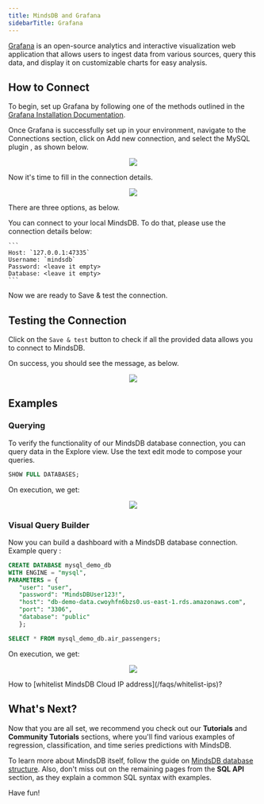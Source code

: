 ```yaml
---
title: MindsDB and Grafana
sidebarTitle: Grafana
---
```


[Grafana](https://grafana.com/) is an open-source analytics and interactive visualization web application
that allows users to ingest data from various sources, query this data, and display it on customizable charts for easy analysis. 

## How to Connect

To begin, set up Grafana by following one of the methods outlined in the [Grafana Installation Documentation](https://grafana.com/docs/grafana/latest/setup-grafana/installation/#supported-operating-systems).

Once Grafana is successfully set up in your environment, navigate to the Connections section, click on Add new connection, and select the MySQL plugin
, as shown below.

<p align="center">
  <img src="/assets/sql/grafana_1.png" />
</p>

Now it's time to fill in the connection details.

<p align="center">
  <img src="/assets/sql/grafana_2.png" />
</p>

There are three options, as below.

<Tabs>
  <Tab title="Local MindsDB">
    You can connect to your local MindsDB. To do that, please use the connection details below:
    
    ```
    Host: `127.0.0.1:47335`
    Username: `mindsdb`
    Password: <leave it empty>
    Database: <leave it empty>
    ```
  </Tab>
</Tabs>

Now we are ready to Save & test the connection.

## Testing the Connection

Click on the `Save & test` button to check if all the provided data
allows you to connect to MindsDB.

On success, you should see the message, as below.

<p align="center">
  <img src="/assets/sql/grafana_3.png" />
</p>

## Examples 

### Querying

To verify the functionality of our MindsDB database connection, 
you can query data in the Explore view. Use the text edit mode to compose your queries.

```sql
SHOW FULL DATABASES;
```

On execution, we get:

<p align="center">
  <img src="/assets/sql/grafana_4.png" />
</p>

### Visual Query Builder

Now you can build a dashboard with a MindsDB database connection.
Example query :

```sql
CREATE DATABASE mysql_demo_db
WITH ENGINE = "mysql",
PARAMETERS = {
   "user": "user",
   "password": "MindsDBUser123!",
   "host": "db-demo-data.cwoyhfn6bzs0.us-east-1.rds.amazonaws.com",
   "port": "3306",
   "database": "public"
   };

SELECT * FROM mysql_demo_db.air_passengers;
```

On execution, we get:

<p align="center">
  <img src="/assets/sql/grafana_5.png" />
</p>

<Tip>
How to [whitelist MindsDB Cloud IP address](/faqs/whitelist-ips)?
</Tip>

## What's Next?

Now that you are all set, we recommend you check out our **Tutorials** and
**Community Tutorials** sections, where you'll find various examples of
regression, classification, and time series predictions with MindsDB.

To learn more about MindsDB itself, follow the guide on
[MindsDB database structure](/sql/table-structure/). Also, don't miss out on the
remaining pages from the **SQL API** section, as they explain a common SQL
syntax with examples.

Have fun!
